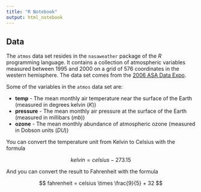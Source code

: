 ```yaml
---
title: "R Notebook"
output: html_notebook
---
```


## Data

The `atmos` data set resides in the `nasaweather` package of the *R* programming language. It contains a collection of atmospheric variables measured between 1995 and 2000 on a grid of 576 coordinates in the western hemisphere. The data set comes from the [2006 ASA Data Expo](http://stat-computing.org/dataexpo/2006/).

Some of the variables in the `atmos` data set are:

* **temp** - The mean monthly air temperature near the surface of the Earth (measured in degrees kelvin (*K*))
* **pressure** - The mean monthly air pressure at the surface of the Earth (measured in millibars (*mb*))
* **ozone** - The mean monthly abundance of atmospheric ozone (measured in Dobson units (*DU*))

You can convert the temperature unit from Kelvin to Celsius with the formula

$$ kelvin = celsius - 273.15 $$

And you can convert the result to Fahrenheit with the formula

$$ fahrenheit = celsius \times \frac{9}{5} + 32 $$